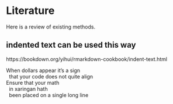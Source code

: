 # Literature

Here is a review of existing methods.

## indented text can be used this way

https://bookdown.org/yihui/rmarkdown-cookbook/indent-text.html

| When dollars appear it's a sign
|   that your code does not quite align  
| Ensure that your math  
|   in xaringan hath  
|   been placed on a single long line
